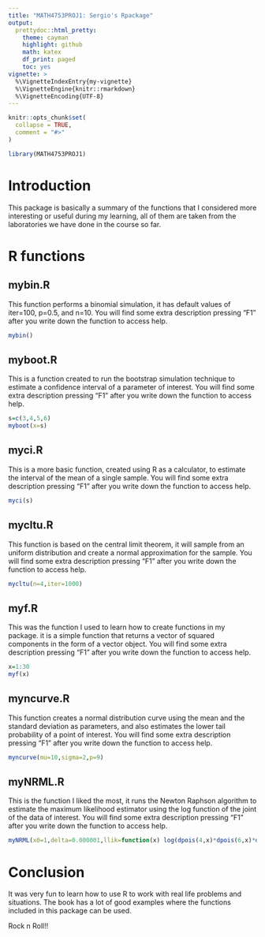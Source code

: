 ```yaml
---
title: "MATH4753PROJ1: Sergio's Rpackage"
output: 
  prettydoc::html_pretty:
    theme: cayman
    highlight: github
    math: katex
    df_print: paged
    toc: yes
vignette: >
  %\VignetteIndexEntry{my-vignette}
  %\VignetteEngine{knitr::rmarkdown}
  %\VignetteEncoding{UTF-8}
---
```


```r
knitr::opts_chunk$set(
  collapse = TRUE,
  comment = "#>"
)
```

```r
library(MATH4753PROJ1)
```

# Introduction

This package is basically a summary of the functions that I considered more interesting or useful during my learning, all of them are
taken from the laboratories we have done in the course so far.

# R functions

## mybin.R

This function performs a binomial simulation, it has default values of iter=100, p=0.5, and n=10. You will find some extra description pressing
"F1" after you write down the function to access help.


```r
mybin()
```

## myboot.R

This is a function created to run the bootstrap simulation technique to estimate a confidence interval of a parameter of interest. You will find some extra description pressing "F1" after you write down the function to access help.

```r
s=c(3,4,5,6)
myboot(x=s)
```

## myci.R

This is a more basic function, created using R as a calculator, to estimate the interval of the mean of a single sample. You will find some extra description pressing "F1" after you write down the function to access help.

```r
myci(s)
```

## mycltu.R

This function is based on the central limit theorem, it will sample from an uniform distribution and create a normal approximation for the sample.
You will find some extra description pressing "F1" after you write down the function to access help.

```r
mycltu(n=4,iter=1000)
```

## myf.R

This was the function I used to learn how to create functions in my package. it is a simple function that returns a vector of squared components in the form of a vector object. You will find some extra description pressing "F1" after you write down the function to access help.

```r
x=1:30
myf(x)
```

## myncurve.R

This function creates a normal distribution curve using the mean and the standard deviation as parameters, and also estimates the lower tail probability of a point of interest. You will find some extra description pressing "F1" after you write down the function to access help.

```r
myncurve(mu=10,sigma=2,p=9)
```

## myNRML.R

This is the function I liked the most, it runs the Newton Raphson algorithm to estimate the maximum likelihood estimator using the log function of the joint of the data of interest. You will find some extra description pressing "F1" after you write down the function to access help.

```r
myNRML(x0=1,delta=0.000001,llik=function(x) log(dpois(4,x)*dpois(6,x)*dpois(7,x)*dpois(6,x)*dpois(5,x)),xrange=c(0,20),parameter="lambda" )
```


# Conclusion

It was very fun to learn how to use R to work with real life problems and situations. The book has a lot of good examples where the functions included in this package can be used.

Rock n Roll!!

